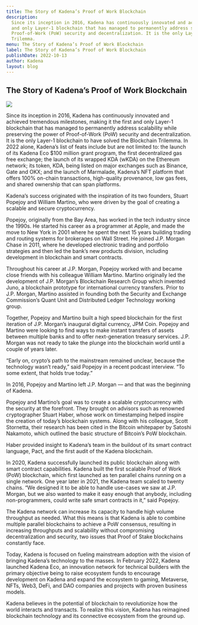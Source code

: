```yaml
---
title: The Story of Kadena’s Proof of Work Blockchain
description:
  Since its inception in 2016, Kadena has continuously innovated and achieved tremendous milestones, making it the first
  and only Layer-1 blockchain that has managed to permanently address scalability while preserving the power of
  Proof-of-Work (PoW) security and decentralization. It is the only Layer-1 blockchain to have solved the Blockchain
  Trilemma.
menu: The Story of Kadena’s Proof of Work Blockchain
label: The Story of Kadena’s Proof of Work Blockchain
publishDate: 2022-10-13
author: Kadena
layout: blog
---
```


## The Story of Kadena’s Proof of Work Blockchain

![](/assets/blog/0_slJi3XAk5a2usmEu.png)

Since its inception in 2016, Kadena has continuously innovated and achieved tremendous milestones, making it the first
and only Layer-1 blockchain that has managed to permanently address scalability while preserving the power of
Proof-of-Work (PoW) security and decentralization. It is the only Layer-1 blockchain to have solved the Blockchain
Trilemma. In 2022 alone, Kadena’s list of feats include but are not limited to: the launch of its Kadena Eco $100
million grant program, the first decentralized gas free exchange; the launch of its wrapped KDA (wKDA) on the Ethereum
network; its token, KDA, being listed on major exchanges such as Binance, Gate and OKX; and the launch of Marmalade,
Kadena’s NFT platform that offers 100% on-chain transactions, high-quality provenance, low gas fees, and shared
ownership that can span platforms.

Kadena’s success originated with the inspiration of its two founders, Stuart Popejoy and William Martino, who were
driven by the goal of creating a scalable and secure cryptocurrency.

Popejoy, originally from the Bay Area, has worked in the tech industry since the 1990s. He started his career as a
programmer at Apple, and made the move to New York in 2001 where he spent the next 15 years building trading and routing
systems for brokerages on Wall Street. He joined J.P. Morgan Chase in 2011, where he developed electronic trading and
portfolio strategies and then led the bank’s new products division, including development in blockchain and smart
contracts.

Throughout his career at J.P. Morgan, Popejoy worked with and became close friends with his colleague William Martino.
Martino originally led the development of J.P. Morgan’s Blockchain Research Group which invented Juno, a blockchain
prototype for international currency transfers. Prior to J.P. Morgan, Martino assisted in founding both the Security and
Exchange Commission’s Quant Unit and Distributed Ledger Technology working group.

Together, Popejoy and Martino built a high speed blockchain for the first iteration of J.P. Morgan’s inaugural digital
currency, JPM Coin. Popejoy and Martino were looking to find ways to make instant transfers of assets between multiple
banks and to offer next-generation treasury services. J.P. Morgan was not ready to take the plunge into the blockchain
world until a couple of years later.

“Early on, crypto’s path to the mainstream remained unclear, because the technology wasn’t ready,” said Popejoy in a
recent podcast interview. “To some extent, that holds true today.”

In 2016, Popejoy and Martino left J.P. Morgan — and that was the beginning of Kadena.

Popejoy and Martino’s goal was to create a scalable cryptocurrency with the security at the forefront. They brought on
advisors such as renowned cryptographer Stuart Haber, whose work on timestamping helped inspire the creation of today’s
blockchain systems. Along with his colleague, Scott Stornetta, their research has been cited in the Bitcoin whitepaper
by Satoshi Nakamoto, which outlined the basic structure of Bitcoin’s PoW blockchain.

Haber provided insight to Kadena’s team in the buildout of its smart contract language, Pact, and the first audit of the
Kadena blockchain.

In 2020, Kadena successfully launched its public blockchain along with smart contract capabilities. Kadena built the
first scalable Proof of Work (PoW) blockchain, which first launched as ten parallel chains running on a single network.
One year later in 2021, the Kadena team scaled to twenty chains. “We designed it to be able to handle use-cases we saw
at J.P. Morgan, but we also wanted to make it easy enough that anybody, including non-programmers, could write safe
smart contracts in it,” said Popejoy.

The Kadena network can increase its capacity to handle high volume throughput as needed. What this means is that Kadena
is able to combine multiple parallel blockchains to achieve a PoW consensus, resulting in increasing throughputs and
scalability without compromising decentralization and security, two issues that Proof of Stake blockchains constantly
face.

Today, Kadena is focused on fueling mainstream adoption with the vision of bringing Kadena’s technology to the masses.
In February 2022, Kadena launched Kadena Eco, an innovation network for technical builders with the primary objective
being to raise ecosystem funds to encourage development on Kadena and expand the ecosystem to gaming, Metaverse, NFTs,
Web3, DeFi, and DAO companies and projects with proven business models.

Kadena believes in the potential of blockchain to revolutionize how the world interacts and transacts. To realize this
vision, Kadena has reimagined blockchain technology and its connective ecosystem from the ground up.
